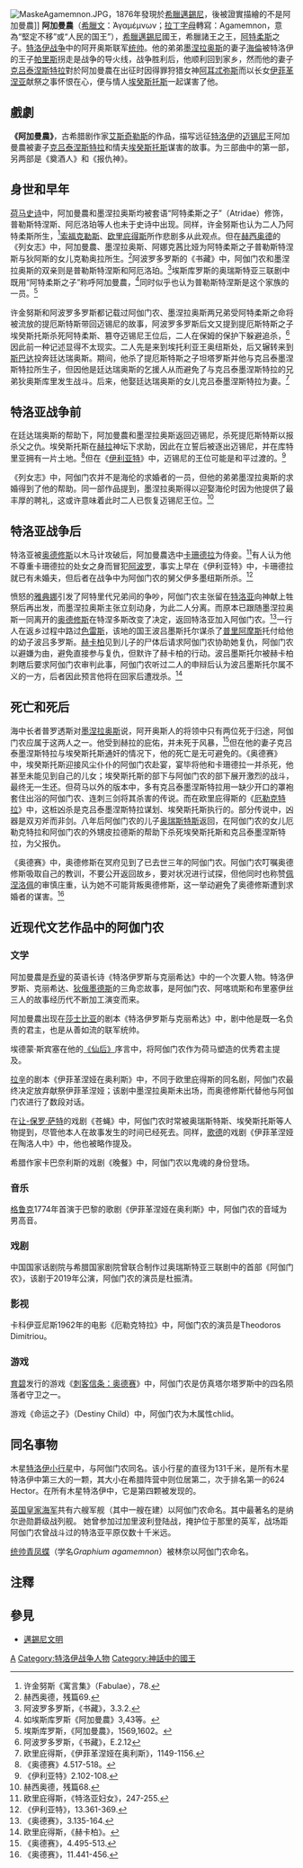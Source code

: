 {{noteTA
|1=zh-cn:阿伽门农; zh-tw:阿加曼農; zh-hk:阿加曼農;
|2=zh-cn:阿耳忒弥斯; zh-tw:阿蒂蜜絲; zh-hk:阿提密斯;
}}
[[File:MaskeAgamemnon.JPG|thumb]]，1876年發現於[[希臘|希臘]][[邁錫尼|邁錫尼]]，後被證實描繪的不是阿加曼農]]
{{特洛伊戰爭}}
'''阿加曼農'''（[[希臘文|希臘文]]：Ἀγαμέμνων；[[拉丁字母|拉丁字母]]轉寫：Agamemnon，意為“堅定不移”或“人民的国王”），[[希臘|希臘]][[邁錫尼|邁錫尼]]國王，希臘諸王之王，[[阿特柔斯|阿特柔斯]]之子。[[特洛伊战争|特洛伊战争]]中的阿开奥斯联军[[瓦纳克斯|统帅]]。他的弟弟[[墨涅拉俄斯|墨涅拉奥斯]]的妻子[[海伦_(神话)|海倫]]被特洛伊的王子[[帕里斯|帕里斯]]拐走是战争的导火线，战争胜利后，他顺利回到家乡，然而他的妻子[[克吕泰涅斯特拉|克吕泰涅斯特拉]]對於阿加曼農在出征时因得罪狩猎女神[[阿耳忒弥斯|阿耳忒弥斯]]而以长女[[伊菲革涅亚|伊菲革涅亚]]献祭之事怀恨在心，便与情人[[埃癸斯托斯|埃癸斯托斯]]一起谋害了他。

==戲劇==
'''《阿加曼農》'''，古希腊剧作家[[艾斯奇勒斯|艾斯奇勒斯]]的作品，描写远征[[特洛伊|特洛伊]]的[[迈锡尼|迈锡尼]]王阿加曼農被妻子[[克吕泰涅斯特拉|克吕泰涅斯特拉]]和情夫[[埃癸斯托斯|埃癸斯托斯]]谋害的故事。为三部曲中的第一部，另两部是《奠酒人》和《报仇神》。

== 身世和早年 ==
[[荷马史诗|荷马史诗]]中，阿加曼農和墨涅拉奥斯均被套语“阿特柔斯之子”（Atridae）修饰，普勒斯特涅斯、阿厄洛珀等人也未于史诗中出现。同样，许金努斯也认为二人乃阿特柔斯所生，<ref>许金努斯《寓言集》（Fabulae），78.</ref>[[索福克勒斯|索福克勒斯]]、[[欧里庇得斯|欧里庇得斯]]所作悲剧多从此观点。但在[[赫西奥德|赫西奥德]]的《列女志》中，阿加曼農、墨涅拉奥斯、阿娜克茜比娅为阿特柔斯之子普勒斯特涅斯与狄阿斯的女儿克勒奥拉所生。<ref>赫西奥德，残篇69.</ref>阿波罗多罗斯的《书藏》中，阿伽门农和墨涅拉奥斯的双亲则是普勒斯特涅斯和阿厄洛珀。<ref>阿波罗多罗斯，《书藏》，3.3.2.</ref>埃斯库罗斯的奥瑞斯特亚三联剧中既用“阿特柔斯之子”称呼阿加曼農，<ref>如埃斯库罗斯《阿加曼農》3,43等。</ref>同时似乎也认为普勒斯特涅斯是这个家族的一员。<ref>埃斯库罗斯，《阿加曼農》，1569,1602。</ref>

许金努斯和阿波罗多罗斯都记载过阿伽门农、墨涅拉奥斯两兄弟受阿特柔斯之命将被流放的提厄斯特斯带回迈锡尼的故事，阿波罗多罗斯后文又提到提厄斯特斯之子埃癸斯托斯杀死阿特柔斯、篡夺迈锡尼王位后，二人在保姆的保护下躲避追杀，<ref>阿波罗多罗斯，《书藏》，E.2.12</ref>因此前一种记述显得不太现实。二人先是来到埃托利亚王奥纽斯处，后又辗转来到[[斯巴达|斯巴达]]投奔廷达瑞奥斯。期间，他杀了提厄斯特斯之子坦塔罗斯并他与克吕泰墨涅斯特拉所生子，但因他是廷达瑞奥斯的乞援人从而避免了与克吕泰墨涅斯特拉的兄弟狄奥斯库里发生战斗。后来，他娶廷达瑞奥斯的女儿克吕泰墨涅斯特拉为妻。<ref>欧里庇得斯，《伊菲革涅娅在奥利斯》，1149-1156.</ref>

== 特洛亚战争前 ==
在廷达瑞奥斯的帮助下，阿加曼農和墨涅拉奥斯返回迈锡尼，杀死提厄斯特斯以报杀父之仇。埃癸斯托斯在[[赫拉|赫拉]]神坛下求助，因此在立誓后被逐出迈锡尼，并在库特里亚拥有一片土地。<ref>《奥德赛》4.517-518。</ref>但在《[[伊利亚特|伊利亚特]]》中，迈锡尼的王位可能是和平过渡的。<ref>《伊利亚特》2.102-108.</ref>

《列女志》中，阿伽门农并不是海伦的求婚者的一员，但他的弟弟墨涅拉奥斯的求婚得到了他的帮助。同一部作品提到，墨涅拉奥斯得以迎娶海伦时因为他提供了最丰厚的聘礼，这或许意味着此时二人已恢复迈锡尼王位。<ref>赫西奥德，残篇68.</ref>

== 特洛亚战争后 ==
特洛亚被[[奥德修斯|奥德修斯]]以木马计攻破后，阿加曼農选中[[卡珊德拉|卡珊德拉]]为侍妾。<ref>欧里庇得斯，《特洛亚妇女》，247-255.</ref>有人认为他不尊重卡珊德拉的处女之身而冒犯[[阿波罗|阿波罗]]，事实上早在《伊利亚特》中，卡珊德拉就已有未婚夫，但后者在战争中为阿伽门农的舅父伊多墨纽斯所杀。<ref>《伊利亚特》，13.361-369.</ref>

愤怒的[[雅典娜|雅典娜]]引发了阿特里代兄弟间的争吵，阿伽门农主张留在[[特洛亚|特洛亚]]向神献上牲祭后再出发，而墨涅拉奥斯主张立刻动身，为此二人分离。而原本已跟随墨涅拉奥斯一同离开的[[奥德修斯|奥德修斯]]在特涅多斯改变了决定，返回特洛亚加入阿伽门农。<ref>《奥德赛》，3.135-164.</ref>一行人在返乡过程中路过[[色雷斯|色雷斯]]，该地的国王波吕墨斯托尔谋杀了[[普里阿摩斯|普里阿摩斯]]托付给他的幼子波吕多罗斯。[[赫卡柏|赫卡柏]]见到儿子的尸体后请求阿伽门农协助她复仇，阿伽门农以避嫌为由，避免直接参与复仇，但默许了赫卡柏的行动。波吕墨斯托尔被赫卡柏刺瞎后要求阿伽门农审判此事，阿伽门农听过二人的申辩后认为波吕墨斯托尔属不义的一方，后者因此预言他将在回家后遭戕杀。<ref>欧里庇得斯，《赫卡柏》。</ref>

== 死亡和死后 ==
海中长者普罗透斯对[[墨涅拉奥斯|墨涅拉奥斯]]说，阿开奥斯人的将领中只有两位死于归途，阿伽门农应属于这两人之一。他受到赫拉的庇佑，并未死于风暴，<ref>《奥德赛》，4.495-513.</ref>但在他的妻子克吕泰墨涅斯特拉与埃癸斯托斯通奸的情况下，他的死亡是无可避免的。《奥德赛》中，埃癸斯托斯迎接风尘仆仆的阿伽门农赴宴，宴毕将他和卡珊德拉一并杀死，他甚至未能见到自己的儿女；埃癸斯托斯的部下与阿伽门农的部下展开激烈的战斗，最终无一生还。但荷马以外的版本中，多有克吕泰墨涅斯特拉用一缺少开口的罩袍套住出浴的阿伽门农、连刺三剑将其杀害的传说。而在欧里庇得斯的《[[厄勒克特拉|厄勒克特拉]]》中，这桩凶杀是克吕泰墨涅斯特拉谋划、埃癸斯托斯执行的。部分传说中，凶器是双刃斧而非剑。八年后阿伽门农的儿子[[奥瑞斯特斯|奥瑞斯特斯]]返回，在阿伽门农的女儿厄勒克特拉和阿伽门农的外甥皮拉德斯的帮助下杀死埃癸斯托斯和克吕泰墨涅斯特拉，为父报仇。

《奥德赛》中，奥德修斯在冥府见到了已去世三年的阿伽门农。阿伽门农叮嘱奥德修斯吸取自己的教训，不要公开返回故乡，要对状况进行试探，但他同时也称赞[[佩涅洛佩|佩涅洛佩]]的审慎庄重，认为她不可能背叛奥德修斯，这一举动避免了奥德修斯遭到求婚者的谋害。<ref>《奥德赛》，11.441-456.</ref>

== 近现代文艺作品中的阿伽门农 ==

=== 文学 ===
阿加曼農是[[乔叟|乔叟]]的英语长诗《特洛伊罗斯与克丽希达》中的一个次要人物。特洛伊罗斯、克丽希达、[[狄俄墨德斯|狄俄墨德斯]]的三角恋故事，是阿伽门农、阿喀琉斯和布里塞伊丝三人的故事经历代不断加工演变而来。

阿加曼農出现在[[威廉·莎士比亚|莎士比亚]]的剧本《特洛伊罗斯与克丽希达》中，剧中他是既一名负责的君主，也是从善如流的联军统帅。

埃德蒙·斯宾塞在他的[[仙后|《仙后》]]序言中，将阿伽门农作为荷马塑造的优秀君主提及。

[[拉辛|拉辛]]的剧本《伊菲革涅娅在奥利斯》中，不同于欧里庇得斯的同名剧，阿伽门农最终决定放弃献祭伊菲革涅娅；该剧中墨涅拉奥斯未出场，而奥德修斯代替他与阿伽门农进行了数段对话。

在[[让-保罗·萨特|让-保罗·萨特]]的戏剧《苍蝇》中，阿伽门农时常被奥瑞斯特斯、埃癸斯托斯等人物提到，尽管他本人在故事发生的时间已经死去。同样，[[歌德|歌德]]的戏剧《伊菲革涅娅在陶洛人中》中，他也被略作提及。

希腊作家卡巴奈利斯的戏剧《晚餐》中，阿伽门农以鬼魂的身份登场。

=== 音乐 ===
[[格鲁克|格鲁克]]1774年首演于巴黎的歌剧《伊菲革涅娅在奥利斯》中，阿伽门农的音域为男高音。

=== 戏剧 ===
中国国家话剧院与希腊国家剧院曾联合制作过奥瑞斯特亚三联剧中的首部《阿伽门农》，该剧于2019年公演，阿伽门农的演员是杜振清。

=== 影视 ===
卡科伊亚尼斯1962年的电影《厄勒克特拉》中，阿伽门农的演员是Theodoros Dimitriou。

=== 游戏 ===
[[育碧|育碧]]发行的游戏《[[刺客信条：奥德赛|刺客信条：奥德赛]]》中，阿伽门农是仿真塔尔塔罗斯中的四名陨落者守卫之一。

游戏《命运之子》（Destiny Child）中，阿伽门农为木属性chlid。

== 同名事物 ==
木星[[特洛伊小行星|特洛伊小行星]]中，{{le|911 Agamemnon|911_Agamemnon}}与阿伽门农同名。该小行星的直径为131千米，是所有木星特洛伊中第三大的一颗，其大小在希腊阵营中则位居第二，次于排名第一的624 Hector。在所有木星特洛伊中，它是第四颗被发现的。

[[英国皇家海军|英国皇家海军]]共有六艘军舰（其中一艘在建）以阿伽门农命名。其中最著名的是纳尔逊勋爵级战列舰{{le|HMS Agamemnon|HMS_Agamemnon_(1906)}}。 她曾参加过加里波利登陆战，掩护位于那里的英军，战场距阿伽门农曾战斗过的特洛亚平原仅数十千米远。

[[统帅青凤蝶|统帅青凤蝶]]（学名''Graphium agamemnon''）被林奈以阿伽门农命名。

==注釋==
{{reflist}}

== 參見 ==
* [[邁錫尼文明|邁錫尼文明]]

{{希腊英雄}}
{{Characters in the Iliad}}
{{Characters in the Odyssey}}

{{Authority control}}
[[Category:古希腊英雄|A]]
[[Category:特洛伊战争人物|Category:特洛伊战争人物]]
[[Category:神話中的國王|Category:神話中的國王]]